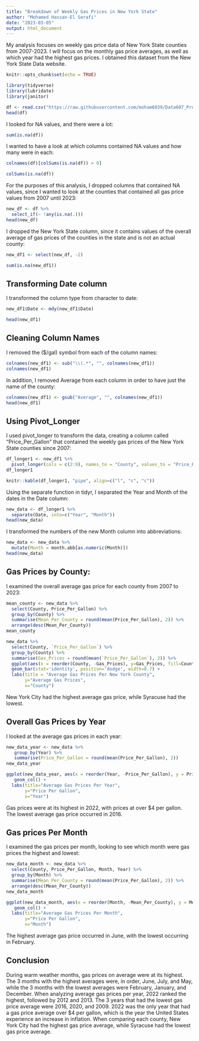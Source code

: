 ```yaml
---
title: "Breakdown of Weekly Gas Prices in New York State"
author: "Mohamed Hassan-El Serafi"
date: "2023-03-05"
output: html_document
---
```


My analysis focuses on weekly gas price data of New York State counties from 2007-2023. I will focus on the monthly gas price averages, as well as which year had the highest gas prices. I obtained this dataset from the New York State Data website. 


```r
knitr::opts_chunk$set(echo = TRUE)
```

```r
library(tidyverse)
library(lubridate)
library(janitor)
```

```r
df <- read.csv("https://raw.githubusercontent.com/moham6839/Data607_Proj2_Gas_Prices/main/Gasoline_Retail_Prices_Weekly_Average_by_Region__Beginning_2007.csv", check.names=FALSE)
head(df)
```




I looked for NA values, and there were a lot:


```r
sum(is.na(df))
```

I wanted to have a look at which columns contained NA values and how many were in each:


```r
colnames(df)[colSums(is.na(df)) > 0]
```

```r
colSums(is.na(df))
```


For the purposes of this analysis, I dropped columns that contained NA values, since I wanted to look at the counties that contained all gas price values from 2007 until 2023:


```r
new_df <- df %>%
  select_if(~ !any(is.na(.)))
head(new_df)
```


I dropped the New York State column, since it contains values of the overall average of gas prices of the counties in the state and is not an actual county:


```r
new_df1 <- select(new_df, -2)
```



```r
sum(is.na(new_df1))
```

## Transforming Date column

I transformed the column type from character to date:


```r
new_df1$Date <- mdy(new_df1$Date)
```



```r
head(new_df1)
```

## Cleaning Column Names

I removed the ($/gal) symbol from each of the column names:


```r
colnames(new_df1) <- sub("\\(.*", "", colnames(new_df1))
colnames(new_df1)
```


In addition, I removed Average from each column in order to have just the name of the county:

```r
colnames(new_df1) <- gsub("Average", "", colnames(new_df1))
head(new_df1)
```




## Using Pivot_Longer

I used pivot_longer to transform the data, creating a column called "Price_Per_Gallon" that contained the weekly gas prices of the New York State counties since 2007:


```r
df_longer1 <- new_df1 %>%
  pivot_longer(cols = c(2:9), names_to = "County", values_to = "Price_Per_Gallon")
df_longer1

knitr::kable(df_longer1, "pipe", align=c("l", "c", "c"))
```





Using the separate function in tidyr, I separated the Year and Month of the dates in the Date column:


```r
new_data <- df_longer1 %>%
  separate(Date, into=c("Year", "Month"))
head(new_data)
```

I transformed the numbers of the new Month column into abbreviations:


```r
new_data <- new_data %>%
  mutate(Month = month.abb[as.numeric(Month)])
head(new_data)
```

## Gas Prices by County:

I examined the overall average gas price for each county from 2007 to 2023:


```r
mean_county <- new_data %>%
  select(County, Price_Per_Gallon) %>%
  group_by(County) %>%
  summarise(Mean_Per_County = round(mean(Price_Per_Gallon), 2)) %>%
  arrange(desc(Mean_Per_County))
mean_county
```



```r
new_data %>%
  select(County, `Price_Per_Gallon`) %>%
  group_by(County) %>%
  summarise(Gas_Prices = round(mean(`Price_Per_Gallon`), 2)) %>%
  ggplot(aes(x = reorder(County, -Gas_Prices), y=Gas_Prices, fill=County)) +
  geom_bar(stat='identity', position='dodge', width=0.7) +
  labs(title = "Average Gas Prices Per New York County",
       y="Average Gas Prices",
       x="County")
```


New York City had the highest average gas price, while Syracuse had the lowest.


## Overall Gas Prices by Year

I looked at the average gas prices in each year:


```r
new_data_year <- new_data %>%
   group_by(Year) %>% 
   summarise(Price_Per_Gallon = round(mean(Price_Per_Gallon), 2))
new_data_year
```


```r
ggplot(new_data_year, aes(x = reorder(Year, -Price_Per_Gallon), y = Price_Per_Gallon)) +
   geom_col() +
  labs(title="Average Gas Prices Per Year",
       y="Price Per Gallon",
       x="Year")
```

Gas prices were at its highest in 2022, with prices at over $4 per gallon. The lowest average gas price occurred in 2016.


## Gas prices Per Month

I examined the gas prices per month, looking to see which month were gas prices the highest and lowest:

```r
new_data_month <- new_data %>%
  select(County, Price_Per_Gallon, Month, Year) %>%
  group_by(Month) %>%
  summarise(Mean_Per_County = round(mean(Price_Per_Gallon), 2)) %>%
  arrange(desc(Mean_Per_County))
new_data_month
```

```r
ggplot(new_data_month, aes(x = reorder(Month, -Mean_Per_County), y = Mean_Per_County)) +
   geom_col() +
  labs(title="Average Gas Prices Per Month",
       y="Price Per Gallon",
       x="Month")
```
The highest average gas price occurred in June, with the lowest occurring in February.




## Conclusion

During warm weather months, gas prices on average were at its highest. The 3 months with the highest averages were, in order, June, July, and May, while the 3 months with the lowest averages were February, January, and December. When analyzing average gas prices per year, 2022 ranked the highest, followed by 2012 and 2013. The 3 years that had the lowest gas price average were 2016, 2020, and 2009. 2022 was the only year that had a gas price average over $4 per gallon, which is the year the United States experience an increase in inflation. When comparing each county, New York City had the highest gas price average, while Syracuse had the lowest gas price average.


